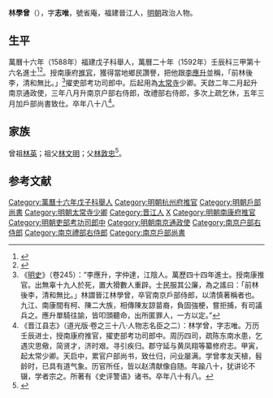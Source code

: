 {{明清人物信息框
| 姓名 = 林學曾
| 原名 =
| 圖片名稱= 
| 圖片大小 =
| 圖片說明 = 
| 最高職務 =
| 國家 = 大明 
| 爵位 =
| 籍貫 = 福建晉江縣
| 族裔 = 
| 字號 = 字志唯，號省庵
| 諡號 =
| 出生日期 = 嘉靖二十六年
| 出生地點 =
| 逝世日期 = 崇祯七年
| 逝世地點 =
| 墓葬 =
| 配偶 = 
| 親屬 = 
| 出身 =
* 萬曆十六年戊子科舉人
* 萬曆二十年壬辰科進士
| 經歷 =
| 著作 =  
}}
'''林學曾'''（{{bd|1547年||1634年|catIdx=}}），字'''志唯'''，號省庵，福建晉江人，[[明朝|明朝]]政治人物。

== 生平 ==
萬曆十六年（1588年）福建戊子科舉人，萬曆二十年（1592年）壬辰科三甲第十六名進士<ref>{{Cite book|title=《皇明贡举考》卷五|last=（明）[[张朝瑞|张朝瑞]]|first=|publisher=《续修四库全书》史部第828册|year=|isbn=|location=|pages=}}</ref><ref>{{Cite book|title=贡举志五种 上|last=鲁小俊，江俊伟著|first=|publisher=武汉：武汉大学出版社|year=2009|isbn=978-7-307-07043-1|location=|pages=}}</ref>。授南康府[[推官|推官]]，獲得當地鄉民讚譽，把他跟[[李應升|李應升]]並稱，「前林後李，清和無比。」<ref>《[[明史|明史]]》（卷245）：“李應升，字仲達，江陰人。萬歷四十四年進士。授南康推官。出無辜十九人於死，置大猾數人重辟。士民服其公廉，為之謠曰：「前林後李，清和無比。」林謂晉江林學曾，卒官南京戶部侍郎，以清慎著稱者也。九江、南康間有柯、陳二大族，相傳陳友諒苗裔，負固強梗，嘗拒捕，有司議兵之。應升單騎往諭，皆叩頭聽命，出所匿罪人，一方以定。”</ref>擢吏部考功司郎中。后起用為[[太常寺|太常寺]]少卿。天啟二年二月起升南京通政使，三年八月升南京户部右侍郎，改禮部右侍郎，多次上疏乞休，五年三月加戶部尚書致仕。卒年八十八<ref>《晋江县志》（道光版·卷之三十八·人物志名臣之二）：林学曾，字志唯。万历壬辰进士，授南康府推官，擢吏部考功司郎中。周历四司，疏陈东南水患，乞遇灾思儆，简贤才，济时艰。寻引疾归。郡守延与黄凤翔等纂修府志。甲寅，起太常少卿。天启中，累官户部尚书，致仕归，问业屡满。学曾孝友天植，髫龄时，已具有道气象。历官所任，皆以赵清献像自随。年踰八十，犹讲论不辍，学者宗之。所著有《史评警语》诸书。卒年八十有八。</ref>。

== 家族 ==
曾祖[[林英|林英]]；祖父[[林文明|林文明]]；父[[林敦忠|林敦忠]]<ref>{{Cite book|title=天一阁藏明代科举录选刊 登科录 点校本|last=龚延明主编|first=|publisher=宁波出版社|year=2016|isbn=978-7-5526-2320-8|location=宁波|pages=|quote=《天一閣藏明代科舉錄選刊.登科錄》之《萬曆二十年壬辰科殿試金榜》}}</ref>。

==参考文献==
{{reflist}}

{{start box}}
{{s-off}}
{{s-before|[[吳烱|吳烱]]}}
{{s-title|明朝杭州府推官|1595年}}
{{s-after|[[崔養蒙|崔養蒙]]}}
{{end box}}

{{萬曆二十年壬辰科殿試金榜}}

{{DEFAULTSORT:Lin林}}
[[Category:萬曆十六年戊子科舉人|Category:萬曆十六年戊子科舉人]]
[[Category:明朝杭州府推官|Category:明朝杭州府推官]]
[[Category:明朝戶部尚書|Category:明朝戶部尚書]]
[[Category:明朝太常寺少卿|Category:明朝太常寺少卿]]
[[Category:晋江人|Category:晋江人]]
[[Category:林姓|X]]
[[Category:明朝南康府推官|Category:明朝南康府推官]]
[[Category:明朝吏部考功司郎中|Category:明朝吏部考功司郎中]]
[[Category:明朝南京通政使|Category:明朝南京通政使]]
[[Category:南京户部右侍郎|Category:南京户部右侍郎]]
[[Category:南京禮部右侍郎|Category:南京禮部右侍郎]]
[[Category:南京戶部尚書|Category:南京戶部尚書]]